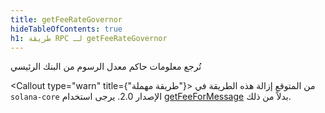 ```yaml
---
title: getFeeRateGovernor
hideTableOfContents: true
h1: طريقة RPC لـ getFeeRateGovernor
---
```


تُرجع معلومات حاكم معدل الرسوم من البنك الرئيسي

<Callout type="warn" title={"طريقة مهملة"}>
  من المتوقع إزالة هذه الطريقة في `solana-core` الإصدار 2.0. يرجى استخدام
  [getFeeForMessage](/docs/rpc/http/getfeeformessage) بدلاً من ذلك.
</Callout>

